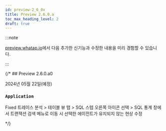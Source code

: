 ```yaml
---
id: preview-2_6_0x
title: Preview 2.6.0.a
toc_max_heading_level: 2
draft: true
---
```


<head>
<meta name="robots" content="noindex, nofollow"/>
</head>

:::note

[preview.whatap.io](https://preview.whatap.io)에서 다음 추가한 신기능과 수정한 내용을 미리 경험할 수 있습니다. 

:::

{/* ## Preview 2.6.0.a0

2024년 05월 22일(예정)

<div class='indentTab'>

### `Application`

<Status>Fixed</Status> <UI>트레이스 분석</UI> &gt; <UI>테이블 뷰</UI> 탭 &gt; SQL 스텝 오른쪽 <LinkImage img="ic-static.svg" className="ico" /> 아이콘 선택 &gt; <UI>SQL 통계</UI> 창에서 <UI>트랜잭션 검색</UI> 메뉴로 이동 시 선택한 에이전트가 유지되지 않는 현상 수정

</div> */}
